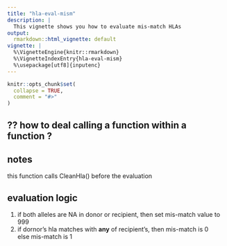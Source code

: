 ```yaml
---
title: "hla-eval-mism"
description: |
  This vignette shows you how to evaluate mis-match HLAs
output:
  rmarkdown::html_vignette: default
vignette: |
  %\VignetteEngine{knitr::rmarkdown}
  %\VignetteIndexEntry{hla-eval-mism}
  %\usepackage[utf8]{inputenc}
---
```


```r
knitr::opts_chunk$set(
  collapse = TRUE,
  comment = "#>"
)
```

## ?? how to deal calling a function within a function ?

## notes
this function calls CleanHla() before the evaluation<br>

## evaluation logic
1. if both alleles are NA in donor or recipient, then set mis-match value to 999<br>
2. if dornor's hla matches with **any** of recipient's, then mis-match is 0<br>else mis-match is 1
    



